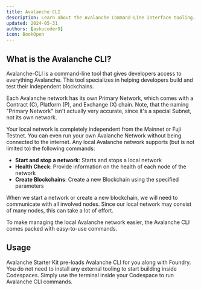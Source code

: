 ```yaml
---
title: Avalanche CLI
description: Learn about the Avalanche Command-Line Interface tooling.
updated: 2024-05-31
authors: [ashucoder9]
icon: BookOpen
---
```


## What is the Avalanche CLI?

Avalanche-CLI is a command-line tool that gives developers access to everything Avalanche. This tool specializes in helping developers build and test their independent blockchains.

Each Avalanche network has its own Primary Network, which comes with a Contract (C), Platform (P), and Exchange (X) chain. Note, that the naming "Primary Network" isn't actually very accurate, since it's a special Subnet, not its own network. 

Your local network is completely independent from the Mainnet or Fuji Testnet. You can even run your own Avalanche Network without being connected to the internet. Any local Avalanche network supports (but is not limited to) the following commands:

- **Start and stop a network**: Starts and stops a local network
- **Health Check**: Provide information on the health of each node of the network
- **Create Blockchains**: Create a new Blockchain using the specified parameters

When we start a network or create a new blockchain, we will need to communicate with all involved nodes. Since our local network may consist of many nodes, this can take a lot of effort.

To make managing the local Avalanche network easier, the Avalanche CLI comes packed with easy-to-use commands.

## Usage

Avalanche Starter Kit pre-loads Avalanche CLI for you along with Foundry. You do not need to install any external tooling to start building inside Codespaces. Simply use the terminal inside your Codespace to run Avalanche CLI commands.

